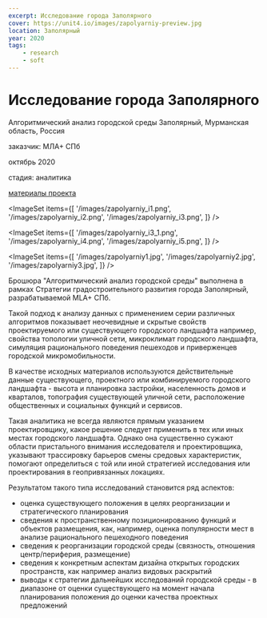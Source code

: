 ```yaml
---
excerpt: Исследование города Заполярного
cover: https://unit4.io/images/zapolyarniy-preview.jpg
location: Заполярный
year: 2020
tags:
    - research
    - soft
---
```


# Исследование города Заполярного

Алгоритмический анализ городской среды 
Заполярный, Мурманская область, Россия

заказчик: МЛА+ СПб

октябрь 2020

стадия: аналитика

[материалы проекта](https://disk.yandex.ru/i/aWVpq9ugUYDFPA)

<ImageSet
    items={[
        '/images/zapolyarniy_i1.png',
        '/images/zapolyarniy_i2.png',
        '/images/zapolyarniy_i3.png',
    ]}
/>

<ImageSet
    items={[
        '/images/zapolyarniy_i3_1.png',
        '/images/zapolyarniy_i4.png',
        '/images/zapolyarniy_i5.png',
    ]}
/>

<ImageSet
    items={[
        '/images/zapolyarniy1.jpg',
        '/images/zapolyarniy2.jpg',
        '/images/zapolyarniy3.jpg',
    ]}
/>


Брошюра "Алгоритмический анализ городской среды" выполнена в рамках Стратегии градостроительного развития города Заполярный, разрабатываемой MLA+ СПб. 
 
Такой подход к анализу данных с применением серии различных алгоритмов показывает неочевидные и скрытые свойств проектируемого или существующего городского ландшафта например, свойства топологии уличной сети, микроклимат городского ландшафта, симуляция рационального поведения пешеходов и приверженцев городской микромобильности.
 
В качестве исходных материалов используются действительные данные существующего, проектного или комбинируемого городского ландшафта - высота и планировка застройки, населенность домов и кварталов, топография существующей уличной сети, расположение общественных и социальных функций и сервисов.
 
Такая аналитика не всегда являются прямым указанием проектировщику, какое решение
следует применить в тех или иных местах городского ландшафта. Однако она существенно сужают области пристального внимания исследователя и проектировщика, указывают трассировку барьеров смены средовых характеристик, помогают определиться с той или иной стратегией исследования или проектирования в геопривязанных локациях.
 
Результатом такого типа исследований становится ряд аспектов:
- оценка существующего положения в целях реорганизации и стратегического планирования
- сведения к пространственному позиционированию функций и объектов размещения, как, например, оценка популярности мест в анализе рационального пешеходного поведения
- сведения к реорганизации городской среды (связность, отношения центр/периферия,
размещение) 
- сведения к конкретным аспектам дизайна открытых городских пространств, как например анализ видовых раскрытий
- выводы к стратегии дальнейших исследований городской среды - в диапазоне от оценки существующего на момент начала планирования положения до оценки качества проектных предложений
